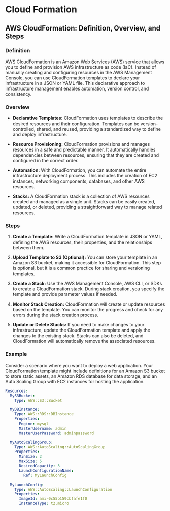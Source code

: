 # Cloud Formation

## AWS CloudFormation: Definition, Overview, and Steps

### Definition
AWS CloudFormation is an Amazon Web Services (AWS) service that allows you to define and provision AWS infrastructure as code (IaC). Instead of manually creating and configuring resources in the AWS Management Console, you can use CloudFormation templates to declare your infrastructure in a JSON or YAML file. This declarative approach to infrastructure management enables automation, version control, and consistency.

### Overview
- **Declarative Templates:** CloudFormation uses templates to describe the desired resources and their configuration. Templates can be version-controlled, shared, and reused, providing a standardized way to define and deploy infrastructure.

- **Resource Provisioning:** CloudFormation provisions and manages resources in a safe and predictable manner. It automatically handles dependencies between resources, ensuring that they are created and configured in the correct order.

- **Automation:** With CloudFormation, you can automate the entire infrastructure deployment process. This includes the creation of EC2 instances, networking components, databases, and other AWS resources.

- **Stacks:** A CloudFormation stack is a collection of AWS resources created and managed as a single unit. Stacks can be easily created, updated, or deleted, providing a straightforward way to manage related resources.

### Steps
1. **Create a Template:** Write a CloudFormation template in JSON or YAML, defining the AWS resources, their properties, and the relationships between them.

2. **Upload Template to S3 (Optional):** You can store your template in an Amazon S3 bucket, making it accessible for CloudFormation. This step is optional, but it is a common practice for sharing and versioning templates.

3. **Create a Stack:** Use the AWS Management Console, AWS CLI, or SDKs to create a CloudFormation stack. During stack creation, you specify the template and provide parameter values if needed.

4. **Monitor Stack Creation:** CloudFormation will create or update resources based on the template. You can monitor the progress and check for any errors during the stack creation process.

5. **Update or Delete Stacks:** If you need to make changes to your infrastructure, update the CloudFormation template and apply the changes to the existing stack. Stacks can also be deleted, and CloudFormation will automatically remove the associated resources.

### Example
Consider a scenario where you want to deploy a web application. Your CloudFormation template might include definitions for an Amazon S3 bucket to store static assets, an Amazon RDS database for data storage, and an Auto Scaling Group with EC2 instances for hosting the application.

```yaml
Resources:
  MyS3Bucket:
    Type: AWS::S3::Bucket

  MyDBInstance:
    Type: AWS::RDS::DBInstance
    Properties:
      Engine: mysql
      MasterUsername: admin
      MasterUserPassword: adminpassword

  MyAutoScalingGroup:
    Type: AWS::AutoScaling::AutoScalingGroup
    Properties:
      MinSize: 2
      MaxSize: 5
      DesiredCapacity: 3
      LaunchConfigurationName: 
        Ref: MyLaunchConfig

  MyLaunchConfig:
    Type: AWS::AutoScaling::LaunchConfiguration
    Properties:
      ImageId: ami-0c55b159cbfafe1f0
      InstanceType: t2.micro

